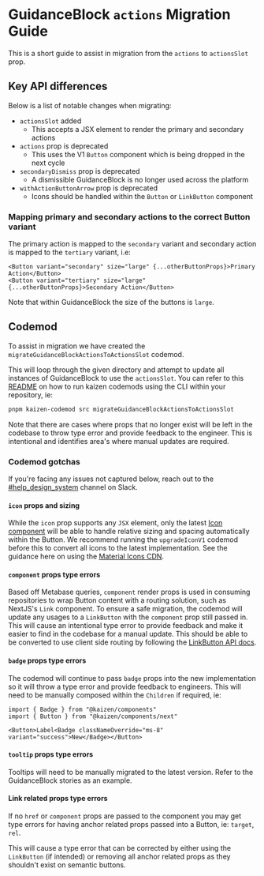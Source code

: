 
<Meta title="Components/GuidanceBlock/Migration Guide" />

# GuidanceBlock `actions` Migration Guide

This is a short guide to assist in migration from the `actions` to `actionsSlot` prop.

## Key API differences

Below is a list of notable changes when migrating:

- `actionsSlot` added
  - This accepts a JSX element to render the primary and secondary actions
- `actions` prop is deprecated
  - This uses the V1 `Button` component which is being dropped in the next cycle
- `secondaryDismiss` prop is deprecated
  - A dismissible GuidanceBlock is no longer used across the platform
- `withActionButtonArrow` prop is deprecated
  - Icons should be handled within the `Button` or `LinkButton` component

### Mapping primary and secondary actions to the correct Button variant

The primary action is mapped to the `secondary` variant and secondary action is mapped to the `tertiary` variant, i.e:

```tsx
<Button variant="secondary" size="large" {...otherButtonProps}>Primary Action</Button>
<Button variant="tertiary" size="large" {...otherButtonProps}>Secondary Action</Button>
```

Note that within GuidanceBlock the size of the buttons is `large`.

## Codemod

To assist in migration we have created the `migrateGuidanceBlockActionsToActionsSlot` codemod.

This will loop through the given directory and attempt to update all instances of GuidanceBlock to use the `actionsSlot`. You can refer to this [README](https://github.com/cultureamp/kaizen-design-system/blob/main/packages/components/codemods/README.md#kaizen-codemods) on how to run kaizen codemods using the CLI within your repository, ie:

```bash
pnpm kaizen-codemod src migrateGuidanceBlockActionsToActionsSlot
```

Note that there are cases where props that no longer exist will be left in the codebase to throw type error and provide feedback to the engineer. This is intentional and identifies area's where manual updates are required.

### Codemod gotchas

If you're facing any issues not captured below, reach out to the [#help_design_system](https://cultureamp.slack.com/archives/C0189KBPM4Y) channel on Slack.

#### `icon` props and sizing

While the `icon` prop supports any `JSX` element, only the latest [Icon component](/docs/components-icon-icon-future-api-specification--docs) will be able to handle relative sizing and spacing automatically within the Button. We recommend running the `upgradeIconV1` codemod before this to convert all icons to the latest implementation. See the guidance here on using the [Material Icons CDN](/docs/guides-app-starter--docs#5-link-to-google-material-symbols-cdn).

#### `component` props type errors

Based off Metabase queries, `component` render props is used in consuming repositories to wrap Button content with a routing solution, such as NextJS's `Link` component. To ensure a safe migration, the codemod will update any usages to a `LinkButton` with the `component` prop still passed in. This will cause an intentional type error to provide feedback and make it easier to find in the codebase for a manual update. This should be able to be converted to use client side routing by following the [LinkButton API docs](https://cultureamp.design/?path=/docs/components-linkbutton-api-specification--docs).

#### `badge` props type errors

The codemod will continue to pass `badge` props into the new implementation so it will throw a type error and provide feedback to engineers. This will need to be manually composed within the `Children` if required, ie:

```
import { Badge } from "@kaizen/components"
import { Button } from "@kaizen/components/next"

<Button>Label<Badge classNameOverride="ms-8" variant="success">New</Badge></Button>
```

#### `tooltip` props type errors

Tooltips will need to be manually migrated to the latest version. Refer to the GuidanceBlock stories as an example.

#### Link related props type errors

If no `href` or `component` props are passed to the component you may get type errors for having anchor related props passed into a Button, ie: `target`, `rel`.

This will cause a type error that can be corrected by either using the `LinkButton` (if intended) or removing all anchor related props as they shouldn't exist on semantic buttons.
